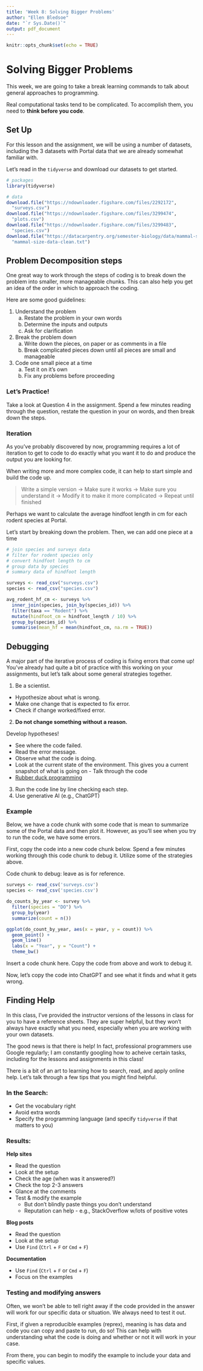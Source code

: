 ```yaml
---
title: 'Week 8: Solving Bigger Problems'
author: "Ellen Bledsoe"
date: "`r Sys.Date()`"
output: pdf_document
---
```


```r
knitr::opts_chunk$set(echo = TRUE)
```

# Solving Bigger Problems

This week, we are going to take a break learning commands to talk about general approaches to programming.

Real computational tasks tend to be complicated. To accomplish them, you need to **think before you code**.

## Set Up

For this lesson and the assignment, we will be using a number of datasets, including the 3 datasets with Portal data that we are already somewhat familiar with.

Let's read in the `tidyverse` and download our datasets to get started.

```r
# packages
library(tidyverse)

# data
download.file("https://ndownloader.figshare.com/files/2292172",
  "surveys.csv")
download.file("https://ndownloader.figshare.com/files/3299474",
  "plots.csv")
download.file("https://ndownloader.figshare.com/files/3299483",
  "species.csv")
download.file("https://datacarpentry.org/semester-biology/data/mammal-size-data-clean.tsv",
  "mammal-size-data-clean.txt")
```

## Problem Decomposition steps

One great way to work through the steps of coding is to break down the problem into smaller, more manageable chunks. This can also help you get an idea of the order in which to approach the coding.

Here are some good guidelines:

1.  Understand the problem
    a.  Restate the problem in your own words
    b.  Determine the inputs and outputs
    c.  Ask for clarification
2.  Break the problem down
    a.  Write down the pieces, on paper or as comments in a file
    b.  Break complicated pieces down until all pieces are small and manageable
3.  Code one small piece at a time
    a.  Test it on it's own
    b.  Fix any problems before proceeding

### Let's Practice!

Take a look at Question 4 in the assignment. Spend a few minutes reading through the question, restate the question in your on words, and then break down the steps.

### Iteration

As you've probably discovered by now, programming requires a lot of iteration to get to code to do exactly what you want it to do and produce the output you are looking for.

When writing more and more complex code, it can help to start simple and build the code up.

> Write a simple version -\> Make sure it works -\> Make sure you understand it -\> Modify it to make it more complicated -\> Repeat until finished

Perhaps we want to calculate the average hindfoot length in cm for each rodent species at Portal.

Let's start by breaking down the problem. Then, we can add one piece at a time

```r
# join species and surveys data
# filter for rodent species only
# convert hindfoot length to cm
# group data by species
# summary data of hindfoot length

surveys <- read_csv("surveys.csv")
species <- read_csv("species.csv")

avg_rodent_hf_cm <- surveys %>% 
  inner_join(species, join_by(species_id)) %>% 
  filter(taxa == "Rodent") %>% 
  mutate(hindfoot_cm = hindfoot_length / 10) %>% 
  group_by(species_id) %>% 
  summarise(mean_hf = mean(hindfoot_cm, na.rm = TRUE))
```

## Debugging

A major part of the iterative process of coding is fixing errors that come up! You've already had quite a bit of practice with this working on your assignments, but let's talk about some general strategies together.

1.  Be a scientist.

-   Hypothesize about what is wrong.
-   Make one change that is expected to fix error.
-   Check if change worked/fixed error.

2.  **Do not change something without a reason.**

Develop hypotheses!

-   See where the code failed.
-   Read the error message.
-   Observe what the code is doing.
-   Look at the current state of the environment. This gives you a current snapshot of what is going on - Talk through the code
-   [Rubber duck programming](https://en.wikipedia.org/wiki/Rubber_duck_debugging)

3.  Run the code line by line checking each step.
4.  Use generative AI (e.g., ChatGPT)

### Example

Below, we have a code chunk with some code that is mean to summarize some of the Portal data and then plot it. However, as you'll see when you try to run the code, we have some errors.

First, copy the code into a new code chunk below. Spend a few minutes working through this code chunk to debug it. Utilize some of the strategies above.

Code chunk to debug: leave as is for reference.

```r
surveys <- read_csv('surveys.csv')
species <- read_csv('species.csv')

do_counts_by_year <- survey %>% 
  filter(species = "DO") %>% 
  group_by(year)
  summarize(count = n())

ggplot(do_count_by_year, aes(x = year, y = count)) %>% 
  geom_point() +
  geom_line()
  labs(x = "Year", y = "Count") +
  theme_bw()
```

Insert a code chunk here. Copy the code from above and work to debug it.

Now, let's copy the code into ChatGPT and see what it finds and what it gets wrong.

## Finding Help

In this class, I've provided the instructor versions of the lessons in class for you to have a reference sheets. They are super helpful, but they won't always have exactly what you need, especially when you are working with your own datasets.

The good news is that there is help! In fact, professional programmers use Google regularly; I am constantly googling how to acheive certain tasks, including for the lessons and assignments in this class!

There is a bit of an art to learning how to search, read, and apply online help. Let's talk through a few tips that you might find helpful.

### In the Search:

-   Get the vocabulary right
-   Avoid extra words
-   Specify the programming language (and specify `tidyverse` if that matters to you)

### Results:

**Help sites**

-   Read the question
-   Look at the setup
-   Check the age (when was it answered?)
-   Check the top 2-3 answers
-   Glance at the comments
-   Test & modify the example
    -   But don't blindly paste things you don't understand
    -   Reputation can help - e.g., StackOverflow w/lots of positive votes

**Blog posts**

-   Read the question
-   Look at the setup
-   Use `Find` (`Ctrl` + `F` or `Cmd` + `F`)

**Documentation**

-   Use `Find` (`Ctrl` + `F` or `Cmd` + `F`)
-   Focus on the examples

### Testing and modifying answers

Often, we won't be able to tell right away if the code provided in the answer will work for our specific data or situation. We always need to test it out.

First, if given a reproducible examples (reprex), meaning is has data and code you can copy and paste to run, do so! This can help with understanding what the code is doing and whether or not it will work in your case.

From there, you can begin to modify the example to include your data and specific values.
